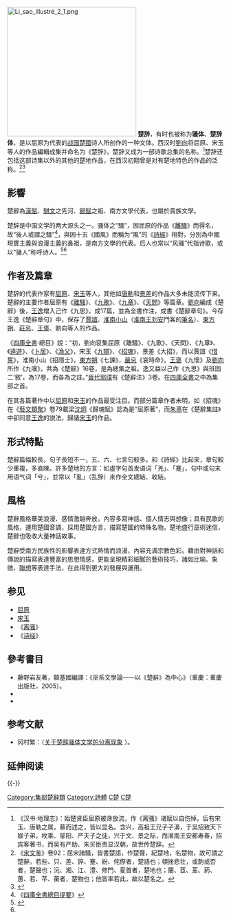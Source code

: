[[File:Li_sao_illustré_2_1.png|300px]]
'''楚辞'''，有时也被称为'''骚体'''、'''楚辞体'''，是以屈原为代表的[[战国|战国]][[楚國|楚國]]诗人所创作的一种文体。西汉时[[劉向|劉向]]将屈原、宋玉等人的作品編輯成集并命名为《楚辞》，楚辞又成为一部诗歌总集的名称。<ref>《汉书·地理志》：始楚贤臣屈原被谗放流，作《离骚》诸赋以自伤悼。后有宋玉、唐勒之属，慕而述之，皆以显名。含兴，高祖王兄子子濞，于吴招致天下娱子弟，枚乘、邹阳、严夫子之徒，兴于文、景之际，而淮南王安都寿春，招宾客著书，而吴有严助、朱买臣贵显汉朝，故世传楚辞。</ref>楚辞还包括这部诗集以外的其他的[[楚国|楚]]地作品，在西汉初期曾是对有楚地特色的作品的泛称。<ref>《[[宋文鉴|宋文鉴]]》卷92：屈宋諸騷，皆書楚語，作楚聲，紀楚地，名楚物，故可謂之楚辭。若些、只、差、誶、蹇、紛、侘傺者，楚語也；頓挫悲壮，或韵或否者，楚聲也；沅、湘、江、澧、修門、夏首者，楚地也；蘭、茝、荃、葯、蕙、若、苹、蘅者，楚物也；他皆率若此，故以楚名之。</ref><ref name=中华书局楚辞>{{cite book|title=楚辞|author=林家骊（译注）|publisher=中华书局|year=2010|isbn=9787101072730}}</ref>

==影響==
楚辭為[[漢賦|漢賦]]、[[駢文|駢文]]之先河、[[辭賦|辭賦]]之祖、南方文學代表，也屬於貴族文學。

楚辞是中国文学的两大源头之一。骚体之“騷”，因屈原的作品《[[離騷|離騷]]》而得名，故“後人或謂之騷”<ref>《[[四庫全書總目提要|四庫全書總目提要]]》</ref>，與因十五《國風》而稱为“風”的《[[詩經|詩經]]》相對，分別為中國現實主義與浪漫主義的鼻祖，是南方文學的代表。后人也常以“风骚”代指诗歌，或以“骚人”称呼诗人。<ref>{{Cite book|title=中国传统文化常识|author=林良浩|publisher=百花洲文艺出版社；Esphere Media (美国艾思传媒)|year=2010|isbn=9787807428602|location=|pages=}}</ref><ref name =中华书局楚辞 />

==作者及篇章==

楚辞的代表作家有[[屈原|屈原]]、[[宋玉|宋玉]]等人，其他如[[唐勒|唐勒]]和[[景差|景差]]的作品大多未能流传下来。楚辭的主要作者屈原有《[[離騷|離騷]]》、《[[九歌|九歌]]》、《[[九章_(楚辞)|九章]]》、《[[天問|天問]]》等篇章。[[劉向|劉向]]編成《楚辭》後，[[王逸|王逸]]增入己作《九思》，成17篇，並為全書作注，成書《楚辭章句》。今存王逸《楚辭章句》中，保存了[[賈誼|賈誼]]、[[淮南小山|淮南小山]]（[[淮南王|淮南王]][[刘安|刘安]]門客的[[筆名|筆名]]）、[[東方朔|東方朔]]、[[莊忌|莊忌]]、[[王褒|王褒]]、劉向等人的作品。

《[[四庫全書|四庫全書]]·總目》說：“初，劉向裒集屈原《離騷》、《九歌》、《天問》、《九章》、《[[遠遊|遠遊]]》、《[[卜居|卜居]]》、《[[漁父|漁父]]》，宋玉《[[九辯|九辯]]》、《[[招魂|招魂]]》，景差《大招》，而以賈誼《[[惜誓|惜誓]]》，淮南小山《招隱士》，[[東方朔|東方朔]]《七諫》，[[嚴忌|嚴忌]]《哀時命》，[[王褒|王褒]]《九懷》及[[劉向|劉向]]所作《九嘆》，共為《楚辭》16卷，是為總集之祖。逸又益以己作《九思》與班固二‘敘’，為17卷，而各為之註。”[[晉代|晉代]][[郭璞|郭璞]]有《楚辭注》3卷。在[[四庫全書|四庫全書]]之中為集部之首。

在其各篇著作中以[[屈原|屈原]]和[[宋玉|宋玉]]的作品最受注目。而部分篇章作者未明，如《招魂》在《[[藝文類聚|藝文類聚]]》卷79載梁[[沈炯|沈炯]]《歸魂賦》認為是“屈原著”，而[[朱熹|朱熹]]在《楚辭集註》中卻同意[[王逸|王逸]]的説法，歸諸[[宋玉|宋玉]]的作品。

==形式特點==

楚辭篇幅較長，句子長短不一，五、六、七言句較多。和《詩經》比起來，章句較少重複，多直陳。許多楚地的方言：如虛字句首发语词「羌」、「蹇」，句中或句末用语气词「兮」，並常以「亂」（乱辞）來作全文總結、收結。

==風格==

楚辭風格華美浪漫、感情激越奔放，內容多寫神話、個人情志與想像；具有民歌的風格，運用楚國音調，採用楚國方言，描寫楚國的特殊名物。楚地盛行巫術迷信，楚辭也吸收大量神話故事。

楚辭受南方民族性的影響表達方式熱情而浪漫，內容充滿宗教色彩。藉由對神話和傳說的描寫表達豐富的思想情感，更能呈現精彩細膩的藝術技巧，諸如比喻、象徵、[[聯想|聯想]]等表達手法，在此得到更大的發展與運用。

== 参见 ==
*[[屈原|屈原]]
*[[宋玉|宋玉]]
*《[[离骚|离骚]]》
*《[[诗经|诗经]]》
== 參考書目 ==
*藤野岩友著，韓基國編譯：《巫系文學論——以《楚辭》為中心》（重慶：重慶出版社，2005）。
*{{cite book|title=楚辭概論|author=游天恩（即游國恩）|publisher=臺灣商務印書館|year=1999|isbn=9789570516159}}
*{{cite book|title=楚辞文化研究|author=熊良智|publisher=巴蜀書社|year=2002|isbn=9787806593875}}

== 参考文献 ==
{{Reflist}}
*冈村繁：〈[http://www.nssd.org/articles/article_read.aspx?id=7830933 关于楚辞骚体文学的分离现象] {{Wayback|url=http://www.nssd.org/articles/article_read.aspx?id=7830933 |date=20201104111606 }}〉。

== 延伸阅读 ==
{{Wikisource further reading}}
: {{Wikiquote-inline|zh:楚辞|楚辞}}

{{-}}
{{中國文學流變}}
{{楚辞}}
{{中國神話}}

[[Category:集部楚辭類|Category:集部楚辭類]]
[[Category:詩體|Category:詩體]]
[[Category:中国诗歌|C楚]]
[[Category:先秦典籍|C楚]]